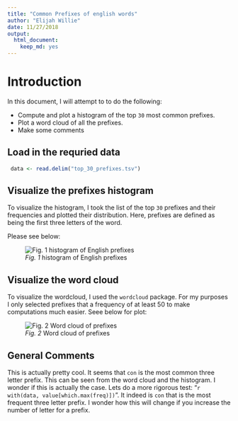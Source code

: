 ```yaml
---
title: "Common Prefixes of english words"
author: "Elijah Willie"
date: 11/27/2018
output:
  html_document:
    keep_md: yes
---
```


# Introduction
In this document, I will attempt to to do the following:

* Compute and plot a histogram of the top `30` most common prefixes.
* Plot a word cloud of all the prefixes.
* Make some comments

## Load in the requried data
```r
 data <- read.delim("top_30_prefixes.tsv")
```

## Visualize the prefixes histogram
To visualize the histogram, I took the list of the top `30` prefixes and their frequencies and plotted their distribution.
Here, prefixes are defined as being the first three letters of the word.

Please see below:

![*Fig. 1* histogram of English prefixes](Prefix_hist.png)

## Visualize the word cloud
To visualize the wordcloud, I used the `wordcloud` package. For my purposes I only selected prefixes that a frequency of at least $50$ to make computations much easier. Seee below for plot:


![*Fig. 2* Word cloud of prefixes](PrefixCloud.png)

## General Comments
This is actually pretty cool. It seems that `con` is the most common three letter prefix. This can be seen from the word cloud and the histogram. 
I wonder if this is actually the case. Lets do a more rigorous test: "`r with(data, value[which.max(freq)])`". It indeed is `con` that is the most frequent three letter prefix. I wonder how this will change if you increase the number of letter for a prefix.


